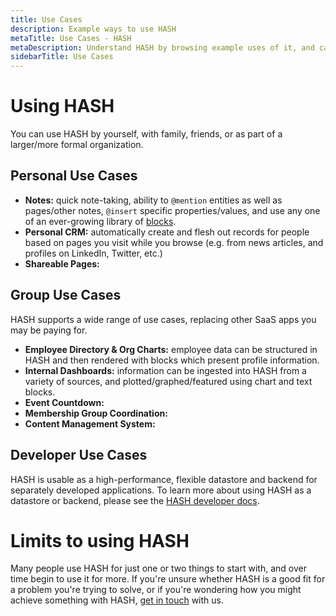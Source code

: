 ```yaml
---
title: Use Cases
description: Example ways to use HASH
metaTitle: Use Cases - HASH
metaDescription: Understand HASH by browsing example uses of it, and case studies from its users
sidebarTitle: Use Cases
---
```


# Using HASH<a id="#examples" />

You can use HASH by yourself, with family, friends, or as part of a larger/more formal organization.

## Personal Use Cases<a id="#personal" />

- **Notes:** quick note-taking, ability to `@mention` entities as well as pages/other notes, `@insert` specific properties/values, and use any one of an ever-growing library of [blocks](https://hash.ai/guide/blocks).
- **Personal CRM:** automatically create and flesh out records for people based on pages you visit while you browse (e.g. from news articles, and profiles on LinkedIn, Twitter, etc.)
- **Shareable Pages:**

## Group Use Cases<a id="#group" />

HASH supports a wide range of use cases, replacing other SaaS apps you may be paying for.

- **Employee Directory & Org Charts:** employee data can be structured in HASH and then rendered with blocks which present profile information.
- **Internal Dashboards:** information can be ingested into HASH from a variety of sources, and plotted/graphed/featured using chart and text blocks.
- **Event Countdown:**
- **Membership Group Coordination:**
- **Content Management System:**

## Developer Use Cases<a id="#dev" />

HASH is usable as a high-performance, flexible datastore and backend for separately developed applications. To learn more about using HASH as a datastore or backend, please see the [HASH developer docs](https://hash.dev/docs).

# Limits to using HASH

Many people use HASH for just one or two things to start with, and over time begin to use it for more. If you're unsure whether HASH is a good fit for a problem you're trying to solve, or if you're wondering how you might achieve something with HASH, [get in touch](https://hash.ai/contact) with us.
